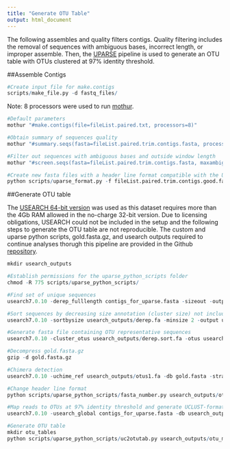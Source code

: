 ```yaml
---
title: "Generate OTU Table"
output: html_document
---
```


The following assembles and quality filters contigs. Quality filtering includes the removal of sequences with ambiguous bases, incorrect length, or improper assemble. Then, the [UPARSE](http://www.drive5.com/uparse/) pipeline is used to generate an OTU table with OTUs clustered at 97% identity threshold.

##Assemble Contigs
```r
#Create input file for make.contigs 
scripts/make_file.py -d fastq_files/
```

Note: 8 processors were used to run [mothur](https://www.mothur.org/wiki/Main_Page).
```r
#Default parameters
mothur "#make.contigs(file=fileList.paired.txt, processors=8)"

#Obtain summary of sequences quality
mothur "#summary.seqs(fasta=fileList.paired.trim.contigs.fasta, processors=8)"

#Filter out sequences with ambiguous bases and outside window length 
mothur "#screen.seqs(fasta=fileList.paired.trim.contigs.fasta, maxambig=0, minlength=245, maxlength=275)"

#Create new fasta files with a header line format compatible with the UPARSE pipeline
python scripts/uparse_format.py -f fileList.paired.trim.contigs.good.fasta -g fileList.paired.contigs.groups
```

##Generate OTU table

The [USEARCH 64-bit version](http://drive5.com/usearch/buy64bit.html) was used as this dataset requires more than the 4Gb RAM allowed in the no-charge 32-bit version. Due to licensing obligations, USEARCH could not be included in the setup and the following steps to generate the OTU table are not reproducible. The custom and uparse python scripts, gold.fasta.gz, and usearch outputs required to continue analyses thorugh this pipeline are provided in the Github [repository](https://github.com/enriquepaz/RumenMicrobiome_Beef).   

```r
mkdir usearch_outputs

#Establish permissions for the uparse_python_scripts folder
chmod -R 775 scripts/uparse_python_scripts/

#Find set of unique sequences
usearch7.0.10 -derep_fulllength contigs_for_uparse.fasta -sizeout -output usearch_outputs/derep.fa

#Sort sequences by decreasing size annotation (cluster size) not including singletons
usearch7.0.10 -sortbysize usearch_outputs/derep.fa -minsize 2 -output usearch_outputs/derep.sort.fa

#Generate fasta file containing OTU representative sequences
usearch7.0.10 -cluster_otus usearch_outputs/derep.sort.fa -otus usearch_outputs/otus1.fa

#Decompress gold.fasta.gz
gzip -d gold.fasta.gz

#Chimera detection
usearch7.0.10 -uchime_ref usearch_outputs/otus1.fa -db gold.fasta -strand plus -nonchimeras usearch_outputs/otus1.nonchimera.fa

#Change header line format
python scripts/uparse_python_scripts/fasta_number.py usearch_outputs/otus1.nonchimera.fa > usearch_outputs/otus2.fa

#Map reads to OTUs at 97% identity threshold and generate UCLUST-format tabbed text
usearch7.0.10 -usearch_global contigs_for_uparse.fasta -db usearch_outputs/otus2.fa -strand plus -id 0.97 -uc usearch_outputs/otu_map.uc

#Generate OTU table
mkdir otu_tables
python scripts/uparse_python_scripts/uc2otutab.py usearch_outputs/otu_map.uc > otu_tables/otu_table.txt
```